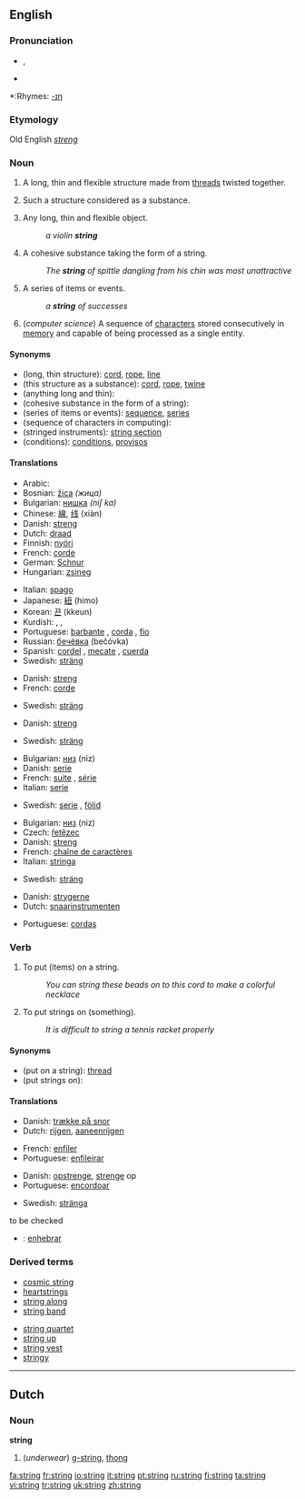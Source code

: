 ==English==
{{see|strings}}

===Pronunciation===
* {{IPA|/strɪŋ/}}, {{SAMPA|/strIN/}}
*{{audio|en-us-string.ogg|Audio (US)}}

*:Rhymes: [[Rhymes:English:-ɪŋ|-ɪŋ]]

===Etymology===
Old English ''[[streng]]''

===Noun===
{{en-noun|s|-}}

# {{countable}} A long, thin and flexible structure made from [[thread]]s twisted together.
# {{uncountable}} Such a structure considered as a substance.
# {{countable}} Any long, thin and flexible object.
#: ''a violin '''string'''''
# {{countable}} A cohesive substance taking the form of a string.
#: ''The '''string''' of spittle dangling from his chin was most unattractive''
# {{countable}} A series of items or events.
#: ''a '''string''' of successes''
# {{countable}} (''computer science'') A sequence of [[character]]s stored consecutively in [[memory]] and capable of being processed as a single entity.

====Synonyms====
*(long, thin structure): [[cord]], [[rope]], [[line]]
*(this structure as a substance): [[cord]], [[rope]], [[twine]]
*(anything long and thin):
*(cohesive substance in the form of a string):
*(series of items or events): [[sequence]], [[series]]
*(sequence of characters in computing):
*(stringed instruments): [[string section]]
*(conditions): [[condition]]s, [[proviso]]s

====Translations====
{{trans-top|long, thin structure}}
*Arabic: {{ARchar|[[وتر]]}} {{unicode|(wátar)}}
*Bosnian: [[žica]] ''(жицa)'' {{f}}
*Bulgarian: [[нишка]] ''(niʃ ka)''
*Chinese: [[線]], [[线]] (xiàn)
*Danish: [[streng]]
*Dutch: [[draad]]
*Finnish: [[nyöri]]
*French: [[corde]] {{f}}
*German: [[Schnur]] {{f}}
*Hungarian: [[zsineg]]
{{trans-mid}}
*Italian: [[spago]] {{m}}
*Japanese: [[紐]] (himo)
*Korean: [[끈]] (kkeun)
*Kurdish: {{KUchar|[[به‌ند]]}}, {{KUchar|[[په‌ت]]}}, {{KUchar|[[ده‌زو]]}}
*Portuguese: [[barbante]] {{m}}, [[corda]] {{f}}, [[fio]] {{m}}
*Russian: [[бечёвка]] (bečóvka) {{f}}
*Spanish: [[cordel]] {{m}}, [[mecate]] {{m}}, [[cuerda]] {{f}}
*Swedish: [[sträng]] {{c}}
{{trans-bottom}}

{{trans-top|this structure as a substance}}
*Danish: [[streng]]
*French: [[corde]] {{f}}
{{trans-mid}}
*Swedish: [[sträng]] {{c}}
{{trans-bottom}}

{{trans-top|anything long and thin}}
{{trans-mid}}
{{trans-bottom}}

{{trans-top|cohesive substance in the form of a string}}
*Danish: [[streng]]
{{trans-mid}}
*Swedish: [[sträng]] {{c}}
{{trans-bottom}}

{{trans-top|series of items or events}}
*Bulgarian: [[низ]] (niz)
*Danish: [[serie]]
*French: [[suite]] {{f}}, [[série]] {{f}}
*Italian: [[serie]] {{f}}
{{trans-mid}}
*Swedish: [[serie]] {{c}}, [[följd]] {{c}}
{{trans-bottom}}

{{trans-top|sequence of characters in computing}}
*Bulgarian: [[низ]] (niz)
*Czech: [[řetězec]] {{m}}
*Danish: [[streng]]
*French: [[chaîne de caractères]] {{f}}
*Italian: [[stringa]] {{f}}
{{trans-mid}}
*Swedish: [[sträng]] {{c}}
{{trans-bottom}}

{{trans-top|stringed instruments}}
*Danish: [[strygerne]]
*Dutch: [[snaarinstrumenten]]
{{trans-mid}}
*Portuguese: [[cordas]]
{{trans-bottom}}

{{trans-top|conditions}}
{{trans-mid}}
{{trans-bottom}}

===Verb===
{{en-verb|strings|stringing|strung}}

# {{transitive}} To put (items) on a string.
#:''You can string these beads on to this cord to make a colorful necklace''
# {{transitive}} To put strings on (something).
#:''It is difficult to string a tennis racket properly''

====Synonyms====
*(put on a string): [[thread]]
*(put strings on):

====Translations====
{{trans-top|put on a string}}
*Danish: [[trække på snor]]
*Dutch: [[rijgen]], [[aaneenrijgen]]
{{trans-mid}}
*French: [[enfiler]]
*Portuguese: [[enfileirar]]
{{trans-bottom}}

{{trans-top|put strings on}}
*Danish: [[opstrenge]], [[strenge]] op
*Portuguese: [[encordoar]]
{{trans-mid}}
*Swedish: [[stränga]]
{{trans-bottom}}

;to be checked
*{{ttbc|Spanish}}: [[enhebrar]]

===Derived terms===
{{top2}}
*[[cosmic string]]
*[[heartstrings]]
*[[string along]]
*[[string band]]
{{mid2}}
*[[string quartet]]
*[[string up]]
*[[string vest]]
*[[stringy]]
{{bottom2}}

----

==Dutch==

===Noun===
'''string''' {{m}}

# (''underwear'') [[g-string]], [[thong]]

[[fa:string]]
[[fr:string]]
[[io:string]]
[[it:string]]
[[pt:string]]
[[ru:string]]
[[fi:string]]
[[ta:string]]
[[vi:string]]
[[tr:string]]
[[uk:string]]
[[zh:string]]